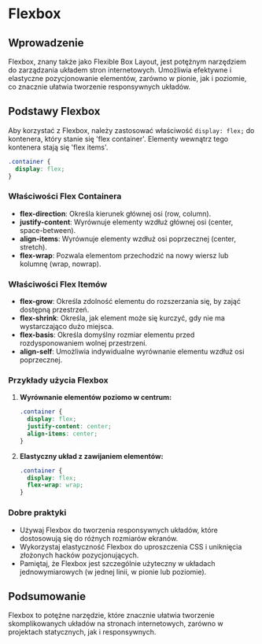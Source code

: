 # <span id='flexbox'>Flexbox</span>

## Wprowadzenie

Flexbox, znany także jako Flexible Box Layout, jest potężnym narzędziem do zarządzania układem stron internetowych. Umożliwia efektywne i elastyczne pozycjonowanie elementów, zarówno w pionie, jak i poziomie, co znacznie ułatwia tworzenie responsywnych układów.

## Podstawy Flexbox

Aby korzystać z Flexbox, należy zastosować właściwość `display: flex;` do kontenera, który stanie się 'flex container'. Elementy wewnątrz tego kontenera stają się 'flex items'.

```css
.container {
  display: flex;
}
```

### Właściwości Flex Containera

- **flex-direction**: Określa kierunek głównej osi (row, column).
- **justify-content**: Wyrównuje elementy wzdłuż głównej osi (center, space-between).
- **align-items**: Wyrównuje elementy wzdłuż osi poprzecznej (center, stretch).
- **flex-wrap**: Pozwala elementom przechodzić na nowy wiersz lub kolumnę (wrap, nowrap).

### Właściwości Flex Itemów

- **flex-grow**: Określa zdolność elementu do rozszerzania się, by zająć dostępną przestrzeń.
- **flex-shrink**: Określa, jak element może się kurczyć, gdy nie ma wystarczająco dużo miejsca.
- **flex-basis**: Określa domyślny rozmiar elementu przed rozdysponowaniem wolnej przestrzeni.
- **align-self**: Umożliwia indywidualne wyrównanie elementu wzdłuż osi poprzecznej.

### Przykłady użycia Flexbox

1. **Wyrównanie elementów poziomo w centrum:**

   ```css
   .container {
     display: flex;
     justify-content: center;
     align-items: center;
   }
   ```

2. **Elastyczny układ z zawijaniem elementów:**

   ```css
   .container {
     display: flex;
     flex-wrap: wrap;
   }
   ```

### Dobre praktyki

- Używaj Flexbox do tworzenia responsywnych układów, które dostosowują się do różnych rozmiarów ekranów.
- Wykorzystaj elastyczność Flexbox do uproszczenia CSS i uniknięcia złożonych hacków pozycjonujących.
- Pamiętaj, że Flexbox jest szczególnie użyteczny w układach jednowymiarowych (w jednej linii, w pionie lub poziomie).

## Podsumowanie

Flexbox to potężne narzędzie, które znacznie ułatwia tworzenie skomplikowanych układów na stronach internetowych, zarówno w projektach statycznych, jak i responsywnych.
